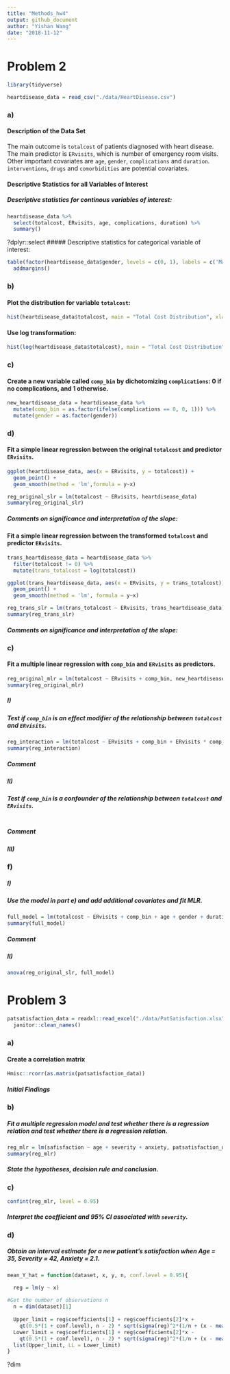 ```yaml
---
title: "Methods_hw4"
output: github_document
author: "Yishan Wang"
date: "2018-11-12"
---
```


# Problem 2

```r
library(tidyverse)
```

```r
heartdisease_data = read_csv("./data/HeartDisease.csv")
```

### a)

#### Description of the Data Set

The main outcome is `totalcost` of patients diagnosed with heart disease. The main predictor is `ERvisits`, which is number of emergency room visits. Other important covariates are `age`, `gender`, `complications` and `duration`. `interventions`, `drugs` and `comorbidities` are potential covariates.

#### Descriptive Statistics for all Variables of Interest

##### Descriptive statistics for continous variables of interest:

```r
heartdisease_data %>%
  select(totalcost, ERvisits, age, complications, duration) %>%
  summary()
```
?dplyr::select
##### Descriptive statistics for categorical variable of interest:

```r
table(factor(heartdisease_data$gender, levels = c(0, 1), labels = c('Male', 'Female'))) %>%
  addmargins()
```

### b)

#### Plot the distribution for variable `totalcost`:

```r
hist(heartdisease_data$totalcost, main = "Total Cost Distribution", xlab = "Total Cost ($)", col.main = "red", col.lab = "blue")
```

#### Use log transformation:

```r
hist(log(heartdisease_data$totalcost), main = "Total Cost Distribution", xlab = "Total Cost ($)", col.main = "red", col.lab = "blue")
```

### c)

#### Create a new variable called `comp_bin` by dichotomizing `complications`: 0 if no complications, and 1 otherwise.

```r
new_heartdisease_data = heartdisease_data %>%
  mutate(comp_bin = as.factor(ifelse(complications == 0, 0, 1))) %>%
  mutate(gender = as.factor(gender))
```

### d)

#### Fit a simple linear regression between the original `totalcost` and predictor `ERvisits`.

```r
ggplot(heartdisease_data, aes(x = ERvisits, y = totalcost)) +
  geom_point() +
  geom_smooth(method = 'lm',formula = y~x)

reg_original_slr = lm(totalcost ~ ERvisits, heartdisease_data)
summary(reg_original_slr)
```

##### Comments on significance and interpretation of the slope: 


#### Fit a simple linear regression between the transformed `totalcost` and predictor `ERvisits`.

```r
trans_heartdisease_data = heartdisease_data %>%
  filter(totalcost != 0) %>%
  mutate(trans_totalcost = log(totalcost)) 

ggplot(trans_heartdisease_data, aes(x = ERvisits, y = trans_totalcost)) +
  geom_point() +
  geom_smooth(method = 'lm', formula = y~x)

reg_trans_slr = lm(trans_totalcost ~ ERvisits, trans_heartdisease_data)
summary(reg_trans_slr)
```

##### Comments on significance and interpretation of the slope: 

### c)

#### Fit a multiple linear regression with `comp_bin` and `ERvisits` as predictors.

```r
reg_original_mlr = lm(totalcost ~ ERvisits + comp_bin, new_heartdisease_data)
summary(reg_original_mlr)
```

##### I)

##### Test if `comp_bin` is an effect modifier of the relationship between `totalcost` and `ERvisits`. 

```r
reg_interaction = lm(totalcost ~ ERvisits + comp_bin + ERvisits * comp_bin, new_heartdisease_data)
summary(reg_interaction)
```

##### Comment

##### II)

##### Test if `comp_bin` is a confounder of the relationship between `totalcost` and `ERvisits`. 

```r

```

##### Comment

##### III)

### f)

##### I)

#####  Use the model in part e) and add additional covariates and fit MLR.

```r
full_model = lm(totalcost ~ ERvisits + comp_bin + age + gender + duration, new_heartdisease_data)
summary(full_model)
```

##### Comment

##### II)

```r
anova(reg_original_slr, full_model)
```

# Problem 3

```r
patsatisfaction_data = readxl::read_excel("./data/PatSatisfaction.xlsx") %>%
  janitor::clean_names()
```

### a)

#### Create a correlation matrix

```r
Hmisc::rcorr(as.matrix(patsatisfaction_data))
```

##### Initial Findings

### b)

##### Fit a multiple regression model and test whether there is a regression relation and test whether there is a regression relation.

```r
reg_mlr = lm(safisfaction ~ age + severity + anxiety, patsatisfaction_data)
summary(reg_mlr)
```

##### State the hypotheses, decision rule and conclusion.


### c)

```r
confint(reg_mlr, level = 0.95)
```

##### Interpret the coefficient and 95% CI associated with `severity`.

### d)

##### Obtain an interval estimate for a new patient’s satisfaction when Age = 35, Severity = 42, Anxiety = 2.1. 

```r
mean_Y_hat = function(dataset, x, y, n, conf.level = 0.95){

  reg = lm(y ~ x)
  
#Get the number of observations n
  n = dim(dataset)[1]
  
  Upper_limit = reg$coefficients[1] + reg$coefficients[2]*x +
    qt(0.5*(1 + conf.level), n - 2) * sqrt(sigma(reg)^2*(1/n + (x - mean(x))^2/sum((x - mean(x))^2)))
  Lower_limit = reg$coefficients[1] + reg$coefficients[2]*x -
    qt(0.5*(1 + conf.level), n - 2) * sqrt(sigma(reg)^2*(1/n + (x - mean(x))^2/sum((x - mean(x))^2)))
  list(Upper_limit, LL = Lower_limit)
}
```

?dim

